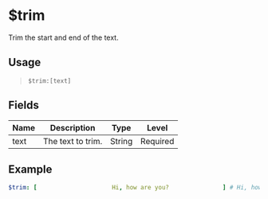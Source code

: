 # $trim
Trim the start and end of the text.

## Usage
> `$trim:[text]`

## Fields
| Name    | Description           | Type   | Level    |
| ------- | --------------------- | ------ | -------- |
| text    | The text to trim.     | String | Required |

## Example
```yaml
$trim: [                     Hi, how are you?               ] # Hi, how are you?
```
